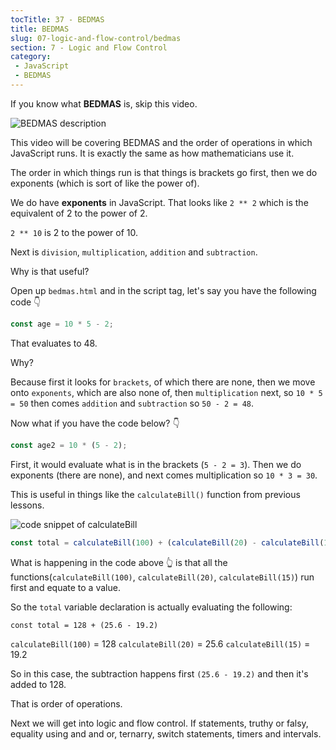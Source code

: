 ```yaml
---
tocTitle: 37 - BEDMAS
title: BEDMAS
slug: 07-logic-and-flow-control/bedmas
section: 7 - Logic and Flow Control
category:
 - JavaScript
 - BEDMAS
---
```


If you know what **BEDMAS** is, skip this video.

![BEDMAS description](./371.png)

This video will be covering BEDMAS and the order of operations in which JavaScript runs. It is exactly the same as how mathematicians use it.

The order in which things run is that things is brackets go first, then we do exponents (which is sort of like the power of).

We do have **exponents** in JavaScript. That looks like `2 ** 2` which is the equivalent of 2 to the power of 2.

`2 ** 10` is 2 to the power of 10.

Next is `division`, `multiplication`, `addition` and `subtraction`.

Why is that useful?

Open up `bedmas.html` and in the script tag, let's say you have the following code 👇

```js
const age = 10 * 5 - 2;
```

That evaluates to 48.

Why?

Because first it looks for `brackets`, of which there are none, then we move onto `exponents`, which are also none of, then `multiplication` next, so `10 * 5 = 50` then comes `addition` and `subtraction` so `50 - 2 = 48`.

Now what if you have the code below? 👇

```js
const age2 = 10 * (5 - 2);
```

First, it would evaluate what is in the brackets (`5 - 2 = 3`). Then we do exponents (there are none), and next comes multiplication so `10 * 3 = 30`.

This is useful in things like the `calculateBill()` function from previous lessons.

![code snippet of calculateBill](./372.png)

```js
const total = calculateBill(100) + (calculateBill(20) - calculateBill(15));
```

What is happening in the code above  👆 is that all the functions(`calculateBill(100)`, `calculateBill(20)`, `calculateBill(15)`) run first and equate to a value.

So the `total` variable declaration is actually evaluating the following:

`const total = 128 + (25.6 - 19.2)`

`calculateBill(100)` = 128 `calculateBill(20)` = 25.6  `calculateBill(15)` = 19.2

So in this case, the subtraction happens first `(25.6 - 19.2)` and then it's added to 128.

That is order of operations.

Next we will get into logic and flow control. If statements, truthy or falsy, equality using and and or, ternarry, switch statements, timers and intervals.
